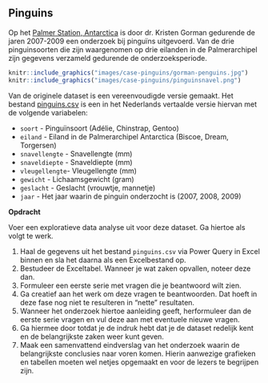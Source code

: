 ## Pinguins {#case-pinguins}

Op het [Palmer Station, Antarctica](https://pal.lternet.edu/) is door dr. Kristen Gorman gedurende de jaren 2007-2009 een onderzoek bij pinguïns uitgevoerd. Van de drie pinguinsoorten die zijn waargenomen op drie eilanden in de Palmerarchipel zijn gegevens verzameld gedurende de onderzoeksperiode.

```r
knitr::include_graphics("images/case-pinguins/gorman-penguins.jpg")
knitr::include_graphics("images/case-pinguins/pinguinsnavel.png")
```

:::{.data}
Van de originele dataset is een vereenvoudigde versie gemaakt. Het bestand [pinguins.csv](data/pinguins.csv) is een in het Nederlands vertaalde versie hiervan met de volgende variabelen:

+ `soort` - Pinguïnsoort (Adélie, Chinstrap, Gentoo)
+ `eiland` - Eiland in de Palmerarchipel Antarctica (Biscoe, Dream, Torgersen)
+ `snavellengte` - Snavellengte (mm)
+ `snaveldiepte` - Snaveldiepte (mm)
+ `vleugellengte`- Vleugellengte (mm)
+ `gewicht` - Lichaamsgewicht (gram)
+ `geslacht` - Geslacht (vrouwtje, mannetje)
+ `jaar` - Het jaar waarin de pinguin onderzocht is (2007, 2008, 2009)
:::

**Opdracht**

Voer een exploratieve data analyse uit voor deze dataset. Ga hiertoe als volgt te werk.

1. Haal de gegevens uit het bestand `pinguins.csv` via Power Query in Excel binnen en sla het daarna als een Excelbestand op.
2. Bestudeer de Exceltabel. Wanneer je wat zaken opvallen, noteer deze dan.
3. Formuleer een eerste serie met vragen die je beantwoord wilt zien.
4. Ga creatief aan het werk om deze vragen te beantwoorden. Dat hoeft in deze fase nog niet te resulteren in "nette" resultaten.
5. Wanneer het onderzoek hiertoe aanleiding geeft, herformuleer dan de eerste serie vragen en vul deze aan met eventuele nieuwe vragen.
6. Ga hiermee door totdat je de indruk hebt dat je de dataset redelijk kent en de belangrijkste zaken weer kunt geven.
7. Maak een samenvattend eindverslag van het onderzoek waarin de belangrijkste conclusies naar voren komen. Hierin aanwezige grafieken en tabellen moeten wel netjes opgemaakt en voor de lezers te begrijpen zijn.
